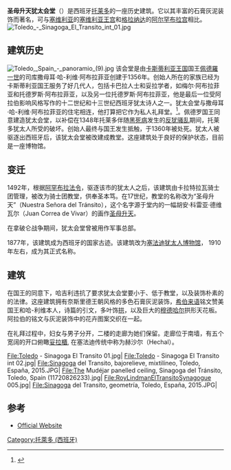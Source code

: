 '''圣母升天犹太会堂'''（{{Lang-es|Sinagoga del Tránsito}}）是西班牙[[托萊多_(西班牙)|托莱多]]的一座历史建筑。它以其丰富的石膏灰泥装饰而著名，可与[[塞维利亚|塞维利亚]]的[[塞维利亚王宫|塞维利亚王宫]]和[[格拉纳达|格拉纳达]]的[[阿尔罕布拉宫|阿尔罕布拉宫]]相比。
[[File:Toledo_-_Sinagoga_El_Transito_int_01.jpg|thumb]]

==建筑历史==
[[File:Toledo,_Spain_-_panoramio_(9).jpg|thumb]]
该会堂是由[[卡斯蒂利亚王国|卡斯蒂利亚王国]]国王[[佩德羅一世_(卡斯提爾)|佩德羅一世]]的司库撒母耳·哈-利维·阿布拉菲亚创建于1356年。创始人所在的家族已经为卡斯蒂利亚国王服务了好几代人，包括卡巴拉人士和妥拉学者，如梅尔·阿布拉菲亚和托德罗斯·阿布拉菲亚，以及另一位托德罗斯·阿布拉菲亚，他是最后一位受阿拉伯影响风格写作的十二世纪和十三世纪西班牙犹太诗人之一。犹太会堂与撒母耳·哈-利维·阿布拉菲亚的住宅相连，他打算把它作为私人礼拜堂。<ref name="bh.org.il">{{cite web |title='El Transito' Synagogue in Toledo, Spain |url=https://www.bh.org.il/el-transito-synagogue-in-toledo-spain/ |publisher=The Museum of the Jewish People at Beit Hatfutsot |accessdate=2020-08-30 |archive-date=2020-11-09 |archive-url=https://web.archive.org/web/20201109215758/https://www.bh.org.il/el-transito-synagogue-in-toledo-spain/ |dead-url=no }}</ref>。佩德罗国王同意建造犹太会堂，以补偿在1348年托莱多伴随[[黑死病|黑死病]]发生的[[反犹骚乱|反犹骚乱]]期间，托莱多犹太人所受的破坏。创始人最终与国王发生抵触，于1360年被处死。犹太人被驱逐出西班牙后，该犹太会堂被改建成教堂。这座建筑处于良好的保护状态，目前是一座博物馆。

== 变迁 ==
1492年，根据[[阿罕布拉法令|阿罕布拉法令]]，驱逐该市的犹太人之后，该建筑由卡拉特拉瓦骑士团管理，被改为骑士团教堂，供奉圣本笃。在17世纪，教堂的名称改为“圣母升天”（Nuestra Señora del Tránsito），这个名字源于堂内的一幅胡安·科雷亚·德维瓦尔（Juan Correa de Vivar）的画作[[圣母升天|圣母升天]]。

在拿破仑战争期间，犹太会堂曾被用作军事总部。

1877年，该建筑成为西班牙的国家古迹。该建筑改为[[塞法迪犹太人博物馆|塞法迪犹太人博物馆]]， 1910年左右，成为其正式名称。

== 建筑 ==
在国王的同意下，哈吉利违抗了要求犹太会堂要小于、低于教堂，以及装饰朴素的的法律。这座建筑拥有奈斯里德王朝风格的多色石膏灰泥装饰，[[希伯来语|希伯来语]]铭文赞美国王和哈-利维本人，诗篇的引文，多叶饰[[拱|拱]]，以及巨大的[[穆德哈尔|穆德哈尔]]拱形天花板。阿拉伯的铭文与灰泥装饰中的花卉图案交织在一起。

在礼拜过程中，妇女与男子分开，二楼的走廊为她们保留。走廊位于南墙，有五个宽阔的开口俯瞰[[妥拉櫃|妥拉櫃]], 在塞法迪传统中称为赫沙尔（Hechal）。

<gallery>
File:Toledo - Sinagoga El Transito 01.jpg|
File:Toledo - Sinagoga El Transito int 02.jpg|
File:Sinagoga del Transito, bajorelieve, mixtilíneo, Toledo, España, 2015.JPG|
File:The Mudéjar panelled ceiling, Sinagoga del Tránsito, Toledo, Spain (11720826233).jpg|
File:RoyLindmanElTransitoSynagogue 005.jpg|
File:Sinagoga del Transito, geometría, Toledo, España, 2015.JPG|
</gallery>

== 参考 ==
{{reflist}}
*[http://museosefardi.mcu.es Official Website] {{Wayback|url=http://museosefardi.mcu.es/ |date=20160114102645 }}
{{coord|39.8557|N|4.02944|W|source:kolossus-dewiki|display=title}}
[[Category:托萊多_(西班牙)|Category:托萊多 (西班牙)]]